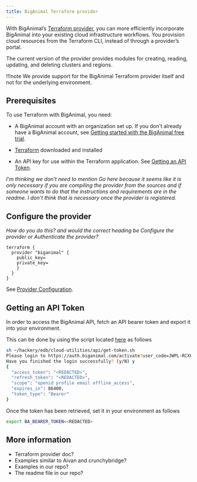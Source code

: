 ```yaml
---
title: BigAnimal Terraform provider
---
```


With BigAnimal’s [Terraform provider](https://github.com/EnterpriseDB/terraform-provider-biganimal), you can more efficiently incorporate BigAnimal into your existing cloud infrastructure workflows. You provision cloud resources from the Terraform CLI, instead of through a provider’s portal. 

The current version of the provider provides modules for creating, reading, updating, and deleting clusters and regions.


!!!note
   We provide support for the BigAnimal Terraform provider itself and not for the underlying environment. 

## Prerequisites
To use Terraform with BigAnimal, you need: 

- A BigAnimal account with an organization set up. If you don't already have a BigAnimal account, see [Getting started with the BigAnimal free trial](/biganimal/latest/).

- [Terraform](https://www.terraform.io/downloads) downloaded and installed
- An API key for use within the Terraform application. See [Getting an API Token](getting-an-api-token).


*I'm thinking we don't need to mention Go here because it seems like it is only necessary if you are compiling the provider from the sources and if someone wants to do that the instructions and requirements are in the readme. I don't think that is necessary once the provider is registered.*

## Configure the provider

*How do you do this? and would the correct heading be Configure the provider or Authenticate the provider?*

```
terraform {
  provider "biganimal" {
    public_key=
    private_key=
    }
  }
}
```

See [Provider Configuration](https://developer.hashicorp.com/terraform/language/providers/configuration).


## Getting an API Token

In order to access the BigAnimal API, fetch an API bearer token and export it into your environment.

This can be done by using the script located [here](https://github.com/EnterpriseDB/cloud-utilities/blob/main/api/get-token.sh) as follows

```bash
sh ~/hackery/edb/cloud-utilities/api/get-token.sh
Please login to https://auth.biganimal.com/activate?user_code=JWPL-RCXL with your BigAnimal account
Have you finished the login successfully? (y/N) y
{
  "access_token": "<REDACTED>",
  "refresh_token": "<REDACTED>",
  "scope": "openid profile email offline_access",
  "expires_in": 86400,
  "token_type": "Bearer"
}
```

Once the token has been retrieved, set it in your environment as follows

```bash
export BA_BEARER_TOKEN=<REDACTED>
```



## More information
- Terraform provider doc?
- Examples similar to Aivan and crunchybridge?
- Examples in our repo?
- The readme file in our repo?